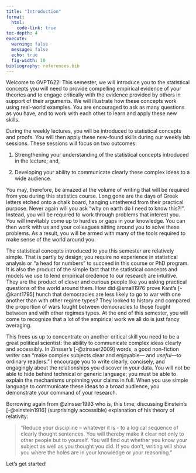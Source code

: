 ```yaml
---
title: "Introduction"
format:
  html:
    code-link: true
toc-depth: 4
execute: 
  warning: false
  message: false
  echo: true
  fig-width: 10
bibliography: references.bib
---
```


Welcome to GVPT622! This semester, we will introduce you to the statistical concepts you will need to provide compelling empirical evidence of your theories and to engage critically with the evidence provided by others in support of their arguments. We will illustrate how these concepts work using real-world examples. You are encouraged to ask as many questions as you have, and to work with each other to learn and apply these new skills.

During the weekly lectures, you will be introduced to statistical concepts and proofs. You will then apply these new-found skills during our weekly lab sessions. These sessions will focus on two outcomes:

1.  Strengthening your understanding of the statistical concepts introduced in the lecture; and,

2.  Developing your ability to communicate clearly these complex ideas to a wide audience.

You may, therefore, be amazed at the volume of writing that will be required from you during this statistics course. Long gone are the days of Greek letters etched onto a chalk board, hanging untethered from their practical purpose. Never again will you ask "why on earth do I need to know this?!". Instead, you will be required to work through problems that interest you. You will inevitably come up to hurdles or gaps in your knowledge. You can then work with us and your colleagues sitting around you to solve these problems. As a result, you will be armed with many of the tools required to make sense of the world around you.

The statistical concepts introduced to you this semester are relatively simple. That is partly by design; you require no experience in statistical analysis or "a head for numbers" to succeed in this course or PhD program. It is also the product of the simple fact that the statistical concepts and models we use to lend empirical credence to our research are intuitive. They are the product of clever and curious people like you asking practical questions of the world around them. How did @small1976 prove Kant's [-@kant1795] hunch that democracies are less likely to go to war with one another than with other regime types? They looked to history and compared the proportion of wars fought between democracies to those fought between and with other regimes types. At the end of this semester, you will come to recognize that a lot of the empirical work we all do is just fancy averaging.

This frees us up to concentrate on another critical skill you need to be a great political scientist: the ability to communicate complex ideas clearly and accessibly. In Zinsser's [-@zinsser2009] words, a good non-fiction writer can "make complex subjects clear and enjoyable— and *useful—*to ordinary readers." I encourage you to write clearly, concisely, and engagingly about the relationships you discover in your data. You will not be able to hide behind technical or generic language; you must be able to explain the mechanisms unpinning your claims in full. When you use simple language to communicate these ideas to a broad audience, you demonstrate your command of your research.

Borrowing again from @zinsser1993 who is, this time, discussing Einstein's  [-@einstein1916] (surprisingly accessible) explanation of his theory of relativity:

> "Reduce your discipline – whatever it is - to a logical sequence of clearly thought sentences. You will thereby make it clear not only to other people but to yourself. You will find out whether you know your subject as well as you thought you did. If you don't, writing will show you where the holes are in your knowledge or your reasoning."

Let's get started!
